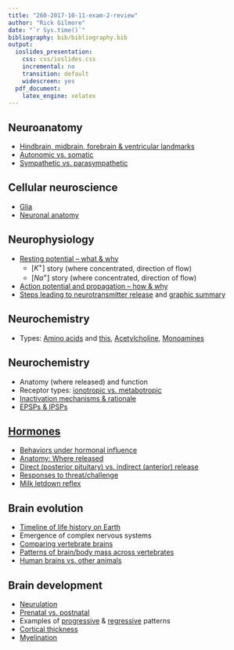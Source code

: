 ```yaml
---
title: "260-2017-10-11-exam-2-review"
author: "Rick Gilmore"
date: "`r Sys.time()`"
bibliography: bib/bibliography.bib
output:
  ioslides_presentation:
    css: css/ioslides.css
    incremental: no
    transition: default
    widescreen: yes
  pdf_document:
    latex_engine: xelatex
---
```


## Neuroanatomy

- [Hindbrain, midbrain, forebrain & ventricular landmarks](https://psu-psychology.github.io/psych-260-2017-fall/lectures/260-2017-09-01-anatomy-I.html#34)
- [Autonomic vs. somatic](https://psu-psychology.github.io/psych-260-2017-fall/lectures/260-2017-09-06-anatomy-II.html#73)
- [Sympathetic vs. parasympathetic](https://psu-psychology.github.io/psych-260-2017-fall/lectures/260-2017-09-06-anatomy-II.html#76)

## Cellular neuroscience

- [Glia](https://psu-psychology.github.io/psych-260-2017-fall/lectures/260-2017-09-13-cells.html#10)
- [Neuronal anatomy](https://psu-psychology.github.io/psych-260-2017-fall/lectures/260-2017-09-13-cells.html#22)

## Neurophysiology

- [Resting potential -- what & why](https://psu-psychology.github.io/psych-260-2017-fall/lectures/260-2017-09-15-neurophys-I.html#22)
    - $[K^+]$ story (where concentrated, direction of flow)
    + $[Na^+]$ story (where concentrated, direction of flow)
- [Action potential and propagation -- how & why](https://psu-psychology.github.io/psych-260-2017-fall/lectures/260-2017-09-18-neurophys-II.html#13)
- [Steps leading to neurotransmitter release](https://psu-psychology.github.io/psych-260-2017-fall/lectures/260-2017-09-25-neurochem-I.html#6) and [graphic summary](https://psu-psychology.github.io/psych-260-2017-fall/lectures/260-2017-09-25-neurochem-I.html#26)

## Neurochemistry

- Types: [Amino acids](https://psu-psychology.github.io/psych-260-2017-fall/lectures/260-2017-09-25-neurochem-I.html#27) and [this](https://psu-psychology.github.io/psych-260-2017-fall/lectures/260-2017-09-27-neurochem-II.html#13), [Acetylcholine](https://psu-psychology.github.io/psych-260-2017-fall/lectures/260-2017-09-27-neurochem-II.html#15), [Monoamines](https://psu-psychology.github.io/psych-260-2017-fall/lectures/260-2017-09-27-neurochem-II.html#21)

## Neurochemistry

- Anatomy (where released) and function
- Receptor types: [ionotropic vs. metabotropic](https://psu-psychology.github.io/psych-260-2017-fall/lectures/260-2017-09-25-neurochem-I.html#12)
- [Inactivation mechanisms & rationale](https://psu-psychology.github.io/psych-260-2017-fall/lectures/260-2017-09-25-neurochem-I.html#16)
- [EPSPs & IPSPs](https://psu-psychology.github.io/psych-260-2017-fall/lectures/260-2017-09-25-neurochem-I.html#15)

## [Hormones](https://psu-psychology.github.io/psych-260-2017-fall/lectures/260-2017-09-29-hormones.html#21)

- [Behaviors under hormonal influence](https://psu-psychology.github.io/psych-260-2017-fall/lectures/260-2017-09-29-hormones.html#25)
- [Anatomy: Where released](https://psu-psychology.github.io/psych-260-2017-fall/lectures/260-2017-09-29-hormones.html#34)
- [Direct (posterior pituitary) vs. indirect (anterior) release](https://psu-psychology.github.io/psych-260-2017-fall/lectures/260-2017-09-29-hormones.html#38)
- [Responses to threat/challenge](https://psu-psychology.github.io/psych-260-2017-fall/lectures/260-2017-09-29-hormones.html#45)
- [Milk letdown reflex](https://psu-psychology.github.io/psych-260-2017-fall/lectures/260-2017-09-29-hormones.html#48)

## Brain evolution

- [Timeline of life history on Earth](https://psu-psychology.github.io/psych-260-2017-fall/lectures/260-2017-10-04-evolution.html#18)
- Emergence of complex nervous systems
- [Comparing vertebrate brains](https://psu-psychology.github.io/psych-260-2017-fall/lectures/260-2017-10-04-evolution.html#31)
- [Patterns of brain/body mass across vertebrates](https://psu-psychology.github.io/psych-260-2017-fall/lectures/260-2017-10-04-evolution.html#33)
- [Human brains vs. other animals](https://psu-psychology.github.io/psych-260-2017-fall/lectures/260-2017-10-04-evolution.html#47)

## Brain development

- [Neurulation](https://psu-psychology.github.io/psych-260-2017-fall/lectures/260-2017-10-06-development.html#16)
- [Prenatal vs. postnatal](https://psu-psychology.github.io/psych-260-2017-fall/lectures/260-2017-10-06-development.html#14)
- Examples of [progressive](https://psu-psychology.github.io/psych-260-2017-fall/lectures/260-2017-10-06-development.html#33) & [regressive](https://psu-psychology.github.io/psych-260-2017-fall/lectures/260-2017-10-06-development.html#36) patterns
- [Cortical thickness](https://psu-psychology.github.io/psych-260-2017-fall/lectures/260-2017-10-09-development-II.html#35)
- [Myelination](https://psu-psychology.github.io/psych-260-2017-fall/lectures/260-2017-10-09-development-II.html#21)